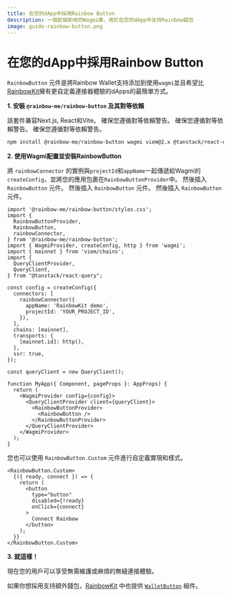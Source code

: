 ```yaml
---
title: 在您的dApp中採用Rainbow Button
description: 一個即插即用的Wagmi庫，用於在您的dApp中支持Rainbow錢包
image: guide-rainbow-button.png
---
```


# 在您的dApp中採用Rainbow Button

`RainbowButton` 元件是將Rainbow Wallet支持添加到使用`wagmi`並且希望比[RainbowKit](https://www.rainbowkit.com/docs/installation)擁有更自定義連接器體驗的dApps的最簡單方式。

**1. 安裝 `@rainbow-me/rainbow-button` 及其對等依賴**

該套件兼容Next.js, React和Vite。 確保您遵循對等依賴警告。 確保您遵循對等依賴警告。 確保您遵循對等依賴警告。

```bash
npm install @rainbow-me/rainbow-button wagmi viem@2.x @tanstack/react-query
```

**2. 使用Wagmi配置並安裝RainbowButton**

將 `rainbowConnector` 的實例與`projectId`和`appName`一起傳遞給Wagmi的`createConfig`，並將您的應用包裹在`RainbowButtonProvider`中。 然後插入 `RainbowButton` 元件。 然後插入 `RainbowButton` 元件。 然後插入 `RainbowButton` 元件。

```tsx
import '@rainbow-me/rainbow-button/styles.css';
import {
  RainbowButtonProvider,
  RainbowButton,
  rainbowConnector,
} from '@rainbow-me/rainbow-button';
import { WagmiProvider, createConfig, http } from 'wagmi';
import { mainnet } from 'viem/chains';
import {
  QueryClientProvider,
  QueryClient,
} from "@tanstack/react-query";

const config = createConfig({
  connectors: [
    rainbowConnector({
      appName: 'RainbowKit demo',
      projectId: 'YOUR_PROJECT_ID',
    }),
  ],
  chains: [mainnet],
  transports: {
    [mainnet.id]: http(),
  },
  ssr: true,
});

const queryClient = new QueryClient();

function MyApp({ Component, pageProps }: AppProps) {
  return (
    <WagmiProvider config={config}>
      <QueryClientProvider client={queryClient}>
        <RainbowButtonProvider>
          <RainbowButton />
        </RainbowButtonProvider>
      </QueryClientProvider>
    </WagmiProvider>
  );
}
```

您也可以使用 `RainbowButton.Custom` 元件進行自定義實現和樣式。

```tsx
<RainbowButton.Custom>
  {({ ready, connect }) => {
    return (
      <button
        type="button"
        disabled={!ready}
        onClick={connect}
      >
        Connect Rainbow
      </button>
    );
  }}
</RainbowButton.Custom>
```

**3. 就這樣！**

現在您的用戶可以享受無需維護或麻煩的無縫連接體驗。

如果你想採用支持額外錢包，[RainbowKit](https://www.rainbowkit.com/docs/installation) 中也提供 [`WalletButton`](https://www.rainbowkit.com/docs/wallet-button) 組件。
